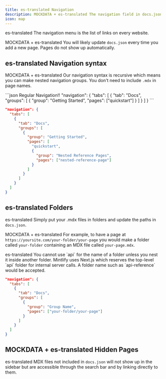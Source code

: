 ```yaml
---
title: es-translated Navigation
description: MOCKDATA + es-translated The navigation field in docs.json defines the pages that go in the navigation menu
icon: map
---
```


es-translated The navigation menu is the list of links on every website.

MOCKDATA + es-translated You will likely update `docs.json` every time you add a new page. Pages do not show up automatically.

## es-translated Navigation syntax
MOCKDATA + es-translated Our navigation syntax is recursive which means you can make nested navigation groups. You don't need to include `.mdx` in page names.

<CodeGroup>
  ```json Regular Navigation!!
  "navigation": {
    "tabs": [
      {
        "tab": "Docs",
        "groups": [
          {
            "group": "Getting Started",
            "pages": ["quickstart"]
          }
        ]
      }
    ]
  }
  ```

  ```json Nested Navigation
  "navigation": {
    "tabs": [
      {
        "tab": "Docs",
        "groups": [
          {
            "group": "Getting Started",
            "pages": [
              "quickstart",
              {
                "group": "Nested Reference Pages",
                "pages": ["nested-reference-page"]
              }
            ]
          }
        ]
      }
    ]
  }
  ```
</CodeGroup>

## es-translated Folders
es-translated Simply put your .mdx files in folders and update the paths in `docs.json`.

MOCKDATA + es-translated For example, to have a page at `https://yoursite.com/your-folder/your-page` you would make a folder called `your-folder` containing an MDX file called `your-page.mdx`.

<Warning>
  es-translated You cannot use `api` for the name of a folder unless you nest it inside another folder. Mintlify uses Next.js which reserves the top-level `api` folder for internal server calls. A folder name such as `api-reference` would be accepted.
</Warning>

```json Navigation With Folder
"navigation": {
  "tabs": [
    {
      "tab": "Docs",
      "groups": [
        {
          "group": "Group Name",
          "pages": ["your-folder/your-page"]
        }
      ]
    }
  ]
}
```

## MOCKDATA + es-translated Hidden Pages
es-translated MDX files not included in `docs.json` will not show up in the sidebar but are accessible through the search bar and by linking directly to them.